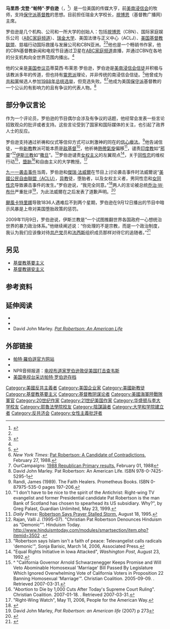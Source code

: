 {{noteTA
|G1=USState
|G2=美國總統
}}
{{Infobox person
| name        = 帕特·罗伯逊<br>Pat Robertson
| image       = Pat Robertson Paparazzo Photography.jpg
| image_size  = 225px
| caption     = 帕特·罗伯逊（2006年2月12日）
| birth_name  = Marion Gordon Robertson
| birth_date  = {{birth date and age|1930|3|22}}
| birth_place = 美国[[弗吉尼亚州|弗吉尼亚州]][[勒星頓_(維吉尼亞州)|勒星頓]]
| occupation  = [[瑞金大学|瑞金大学]]校監，[[視博恩|視博恩]]主席，传道士
|alma mater  = [[华盛顿与李大学|华盛顿与李大学]] <small>（学士）</small><br />[[耶鲁法学院|耶鲁法学院]] <small>（法学博士）</small><br/>纽约神学院<small>神学硕士</small> 
| party       = [[共和黨_(美國)|共和黨]]

| spouse      = 阿德利亚·埃尔默
| children    = 蒂莫西·布莱恩·罗伯逊<br/> 伊丽莎白·费斯·罗伯逊<br/> 戈登·佩里·罗伯逊<br/> 安妮·卡特·罗伯逊
| parents     = 阿贝沙隆·威利斯·罗伯逊<br/> 格拉迪斯·丘吉尔
| website = {{URL|patrobertson.com}}
}}

'''马里昂·戈登·“帕特”·罗伯逊'''（{{lang-en|'''Marion Gordon''' "'''Pat'''" '''Robertson'''}}，{{bd|1930年|3月22日|catIdx=R}}<ref name="officialbio">{{cite web |url=http://www.patrobertson.com/Biography/index.asp |title=Official biography |accessdate=2007-03-31 |archive-date=2021-01-25 |archive-url=https://web.archive.org/web/20210125121734/http://www.patrobertson.com/Biography/index.asp |dead-url=no }}</ref>）是一位美国的传媒大亨，前[[美南浸信会|美南浸信会]]的牧师，支持[[基督教右派|保守派基督教]]的思想。目前担任瑞金大学校长，[[視博恩|視博恩]]（基督教广播网）主席。

罗伯逊是几个机构、公司和一所大学的创始人：包括[[視博恩|視博恩]]（CBN）、国际家庭娱乐公司（[[ABC家庭|ABC家庭频道]]）、[[瑞金大学|瑞金大学]]、美国法律与正义中心（ACLJ）、[[美国基督教联盟|美国基督教联盟]]、慈福行动国际救援与发展公司和CBN亚洲。<ref name="officialbio" /><ref>{{cite web |url=http://www.cc.org/about.cfm |title=About Us |publisher=Christian Coalition |accessdate=2007-03-31 |archiveurl=https://web.archive.org/web/20070308053058/http://www.cc.org/about.cfm |archivedate=2007-03-08 |deadurl=yes }}</ref>他也是一个畅销书作家，他的CBN基督教新闻和电视节目通过卫星在[[ABC家庭|ABC家庭频道]]直播，并通过CBN在各地的分支机构向全世界范围内播出。<ref name="officialbio" />

他的父亲是[[美国参议院|美国参议员]]蒂莫西·布莱恩·罗伯逊，罗伯逊是[[美南浸信会|美南浸信会信徒]]并积极与该教派多年的传道，但也持有[[靈恩派|靈恩派]]理论，并非传统的南浸信会信徒。<ref>{{cite journal|last=Sherrard|first=Brooke|journal=The Journal of Southern Religion|year=2007|url=http://jsr.fsu.edu/Volume11/Sherrard.htm|title=Review of: David John Marley, Pat Robertson: An American Life|accessdate=2014-11-17|archive-date=2021-02-24|archive-url=https://web.archive.org/web/20210224132959/http://jsr.fsu.edu/Volume11/Sherrard.htm|dead-url=no}}</ref>他曾成为[[共和黨_(美國)|共和黨]]候选人参加[[1988年美国总统选举|1988年总统选举]]，但竞选失败。<ref>''New York Times'': [http://www.nytimes.com/1988/02/27/us/pat-robertson-a-candidate-of-contradictions.html?pagewanted=all&src=pm Pat Robertson: A Candidate of Contradictions.] {{Wayback|url=http://www.nytimes.com/1988/02/27/us/pat-robertson-a-candidate-of-contradictions.html?pagewanted=all&src=pm |date=20210308230137 }}  February 27, 1988.</ref><ref>OurCampaigns: [http://www.ourcampaigns.com/RaceDetail.html?RaceID=55211 1988 Republican Primary results.] {{Wayback|url=http://www.ourcampaigns.com/RaceDetail.html?RaceID=55211 |date=20210125024642 }}  February 01, 1988</ref>他成为美国[[保守主义|保守派]]基督教的一个公认的有影响力的且有争议的代表人物。<ref name="davidjohnmarley">David John Marley. Pat Robertson: An American Life. ISBN 978-0-7425-5295-1</ref>

==部分争议言论==
作为一个评论员，罗伯逊的节目偶尔会涉及有争议的话题，他经常会发表一些言论招致观众的批评或者支持。这些言论受到了国家和国际媒体的关注，也引起了政界人士的反应。

罗伯逊支持通过祈祷和仪式等信仰方式可以刺激神的同在的[[信心療法|信心療法]]。<ref>Randi, James (1989). The Faith Healers. Prometheus Books. ISBN 0-87975-535-0 pages 197–206.</ref>他告诫信徒，一些[[新教|新教]]教派可能本质是[[敌基督|敌基督]]<ref>"'I don't have to be nice to the spirit of the Antichrist: Right-wing TV evangelist and former Presidential candidate Pat Robertson is the man Bank of Scotland has chosen to spearhead its US subsidiary. Why?", by Greg Palast, Guardian Unlimited, May 23, 1999.</ref>，他祈祷[[熱帶氣旋|熱帶氣旋]]偏移<ref>''Daily Press'': [http://articles.dailypress.com/1995-08-18/news/9508180069_1_prayer-hurricane-felix-cbn Robertson Says Prayer Stalled Storm.] {{Wayback|url=http://articles.dailypress.com/1995-08-18/news/9508180069_1_prayer-hurricane-felix-cbn |date=20140322014311 }}  August 18, 1995.</ref>，谴责[[印度教|印度教]]如“[[邪靈|邪靈]]”<ref>Rajan, Valli J. (1995-07). "Christian Pat Robertson Denounces Hinduism as "Demonic"". Hinduism Today. http://www.hinduismtoday.com/modules/smartsection/item.php?itemid=3502 {{Wayback|url=http://www.hinduismtoday.com/modules/smartsection/item.php?itemid=3502 |date=20100117164329 }}.</ref>[[伊斯兰教|伊斯兰教]]如“[[撒旦|撒旦]]”。<ref>"Robertson says Islam isn't a faith of peace: Televangelist calls radicals 'demonic'", Sonja Barisic, March 14, 2006, Associated Press.</ref>罗伯逊谴责[[女权主义|女权主义]]的左翼观点<ref>"Equal Rights Initiative in Iowa Attacked", ''Washington Post'', August 23, 1992.</ref>，关于[[同性恋|同性恋]]的维权行动<ref>^ "California Governor Arnold Schwarzenegger Keeps Promise and Will Veto Abominable Homosexual 'Marriage' Bill Passed By Legislature Which Ignored Overwhelming Vote of California Voters in Proposition 22 Banning Homosexual 'Marriage'". Christian Coalition. 2005-09-09. {{cite web |url=http://www.cc.org/content.cfm?id=253 |title=存档副本 |accessdate=2007-03-31 |deadurl=yes |archiveurl=https://web.archive.org/web/20070203021848/http://www.cc.org/content.cfm?id=253 |archivedate=2007-02-03 }}. Retrieved 2007-03-31.</ref>，[[堕胎|堕胎]]<ref>"Abortion to Die by 1,000 Cuts After Today's Supreme Court Ruling". Christian Coalition. 2007-01-18. {{cite web |url=http://www.cc.org/archives/abortion/index.html |title=存档副本 |accessdate=2014-08-12 |deadurl=yes |archiveurl=https://web.archive.org/web/20071012214126/http://cc.org/archives/abortion/index.html |archivedate=2007-10-12 }}. Retrieved 2007-03-31.</ref>和自由主义的大学教授。<ref>"Right-Wing Watch", May 11, 2006, People for the American Way.</ref>

[[九一一袭击事件|九一一袭击事件]]当周，罗伯逊和[[傑瑞·法威爾|傑瑞·法威爾]]在节目上讨论袭击事件时法威爾说“[[美國公民自由聯盟|美國公民自由聯盟（ACLU）]]，[[异教|异教]]徒，堕胎者，以及女权主义者，男同性恋和[[女同性恋|女同性恋]]导致袭击事件的发生。”罗伯逊说，“我完全同意。”<ref>{{cite web |url=https://home.comcast.net/~joe.grabko/falwell.mp3 |title=Falwell speaks about WTC disaster, Christian Broadcasting Network |format=mp3 |accessdate=2012-03-11 |deadurl=yes |archiveurl=https://web.archive.org/web/20121019023622/https://home.comcast.net/~joe.grabko/falwell.mp3 |archivedate=2012-10-19 }}</ref>两人的言论被总统[[乔治·W·布什|乔治·W·布什]]严重批评<ref>David John Marley, ''Pat Robertson: an American life'' (2007) p 273</ref>，为此法威爾在之后发表了道歉声明。<ref>{{cite news |url=http://archives.cnn.com/2001/US/09/14/Falwell.apology/ |title=Falwell apologizes to gays, feminists, lesbians |publisher=CNN |date=2009-10-14 |accessdate=2010-09-07 |deadurl=yes |archiveurl=https://web.archive.org/web/20130401182609/http://archives.cnn.com/2001/US/09/14/Falwell.apology/ |archivedate=2013-04-01 }}</ref>

[[2005年颶風卡特里娜|颶風卡特里娜]]导致1836人遇难后不到两个星期，罗伯逊在9月12日播出的节目中暗示风暴是上帝对美国堕胎政策的惩罚。

2009年11月9日，罗伯逊说，伊斯兰教是“一个试图推翻世界各国政府一心想统治世界的暴力政治体系。”他继续阐述说：“你处理的不是宗教，而是一个政治制度，我认为我们应该像对待[[共产党|共产党]]员和[[法西斯|法西斯]]组织成员那样对待它的追随者。”<ref>{{cite news |last=Hamby |first=Peter |url=http://politicalticker.blogs.cnn.com/2009/11/18/mcdonnell-won%E2%80%99t-disavow-robertson%E2%80%99s-islam-remarks/ |title=McDonnell won’t disavow Robertson’s Islam remarks |publisher=CNN |date=2009-11-18 |accessdate=2010-09-07 |archive-date=2021-02-24 |archive-url=https://web.archive.org/web/20210224031801/https://politicalticker.blogs.cnn.com/2009/11/18/mcdonnell-won%E2%80%99t-disavow-robertson%E2%80%99s-islam-remarks/ |dead-url=no }}</ref>

==另见==
{{Portal|人物}}
*[[基督教基要主义|基督教基要主义]]
*[[基督教锡安主义|基督教锡安主义]]

==参考资料==
{{Reflist|2}}

==延伸阅读==
*{{cite book|last=Boston|first=Robert|title=The Most Dangerous Man in America: Pat Robertson and the Rise of the Christian Coalition|url=https://archive.org/details/isbn_9781573920537|year=1996|publisher=Prometheus Books|location=Amherst, NY|isbn=978-1-57392-053-7|authorlink=Rob Boston}}
*{{cite book|last=Harrell, Jr.|first=David Edwin|title=Pat Robertson: A Life and Legacy|year=2010|publisher=William B. Eerdmans Pub.|location=Grand Rapids, Mich.|isbn=978-0-8028-6384-3}}
* David John Marley. ''[http://jsr.fsu.edu/Volume11/Sherrard.htm Pat Robertson: An American Life] {{Wayback|url=http://jsr.fsu.edu/Volume11/Sherrard.htm |date=20210224132959 }}''

==外部链接==
*[http://www.patrobertson.com 帕特·羅伯遜官方网站] {{Wayback|url=http://www.patrobertson.com/ |date=20210223231223 }}
*{{Cite web |url=http://www.hinduismtoday.com/archives/1995/7/1995-7-04.shtml |title=“帕特·罗伯逊谴责印度教如‘恶魔’” |access-date=2015-07-15 |archive-url=https://web.archive.org/web/20080207005752/http://www.hinduismtoday.com/archives/1995/7/1995-7-04.shtml |archive-date=2008-02-07 |dead-url=yes }}
*NPR音频报道：[http://www.npr.org/templates/story/story.php?storyId=4812655 电视布道家罗伯逊敦促美国打击查韦斯] {{Wayback|url=http://www.npr.org/templates/story/story.php?storyId=4812655 |date=20190526054720 }}
*[http://www.emmytvlegends.org/interviews/people/pat-robertson 美国电视台采访帕特·罗伯逊存档] {{Wayback|url=http://www.emmytvlegends.org/interviews/people/pat-robertson |date=20150924012927 }}

{{Authority control}}

{{DEFAULTSORT:Robertson, Pat}}
[[Category:美國反共主義者|Category:美國反共主義者]]
[[Category:美国企业家|Category:美国企业家]]
[[Category:美國新教徒|Category:美國新教徒]]
[[Category:基督教基要主义|Category:基督教基要主义]]
[[Category:基督教阴谋论者|Category:基督教阴谋论者]]
[[Category:美國海軍陸戰隊軍官|Category:美國海軍陸戰隊軍官]]
[[Category:20世纪作家|Category:20世纪作家]]
[[Category:21世纪美国作家|Category:21世纪美国作家]]
[[Category:华盛顿与李大学校友|Category:华盛顿与李大学校友]]
[[Category:耶魯法學院校友|Category:耶魯法學院校友]]
[[Category:陰謀論者|Category:陰謀論者]]
[[Category:大学和学院建立者|Category:大学和学院建立者]]
[[Category:反共济会|Category:反共济会]]
[[Category:女性主義批評者|Category:女性主義批評者]]